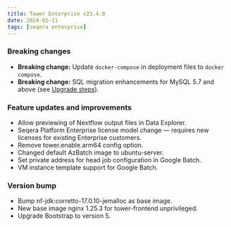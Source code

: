 ```yaml
---
title: Tower Enterprise v23.4.0
date: 2024-01-11
tags: [seqera enterprise]
---
```


### Breaking changes 

- **Breaking change:** Update `docker-compose` in deployment files to `docker compose`.
- **Breaking change:** SQL migration enhancements for MySQL 5.7 and above (see [Upgrade steps](./23.4_major.mdx#upgrade-steps)).

### Feature updates and improvements

- Allow previewing of Nextflow output files in Data Explorer.
- Seqera Platform Enterprise license model change — requires new licenses for existing Enterprise customers.
- Remove tower.enable.arm64 config option.
- Changed default AzBatch image to ubuntu-server.
- Set private address for head job configuration in Google Batch.
- VM instance template support for Google Batch.

### Version bump

- Bump nf-jdk:corretto-17.0.10-jemalloc as base image.
- New base image nginx 1.25.3 for tower-frontend unprivileged.
- Upgrade Bootstrap to version 5.